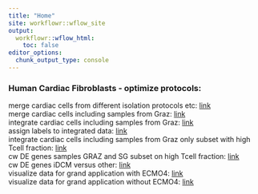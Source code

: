 ```yaml
---
title: "Home"
site: workflowr::wflow_site
output:
  workflowr::wflow_html:
    toc: false
editor_options:
  chunk_output_type: console
---
```


### Human Cardiac Fibroblasts - optimize protocols:  
merge cardiac cells from different isolation protocols etc: [link](mergeHumanSamples.html)  
merge cardiac cells including samples from Graz: [link](mergeHumanSamplesPlusGraz.html)  
integrate  cardiac cells including samples from Graz: [link](integrateAcrossPatientsGZplusSG.html)  
assign labels to integrated data: [link](assignLabelshumanHeartsPlusGrazInt.html)  
integrate  cardiac cells including samples from Graz only subset with high Tcell fraction: [link](integrateAcrossPatientsGZplusSG_Subset.html)  
cw DE genes samples GRAZ and SG subset on high Tcell fraction: [link](DEgenesGZplusSG_Subset.html)  
cw DE genes iDCM versus other: [link](DEgenes_iDCM.html)  
visualize data for grand application with ECMO4: [link](Vis_plus_analyse_NormlaHFMyo.html)  
visualize data for grand application without ECMO4: [link](Vis_plus_analyse_NormlaHFMyo_woECMO4.html)  

